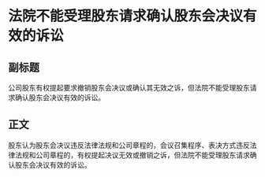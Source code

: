 # 法院不能受理股东请求确认股东会决议有效的诉讼
## 副标题
公司股东有权提起要求撤销股东会决议或确认其无效之诉，但法院不能受理股东请求确认股东会决议有效的诉讼。
## 正文
股东认为股东会决议违反法律法规和公司章程的，会议召集程序、表决方式违反法律法规和公司章程的，有权提起决议无效或撤销之诉，但法院不能受理股东请求确认股东会决议有效的诉讼。